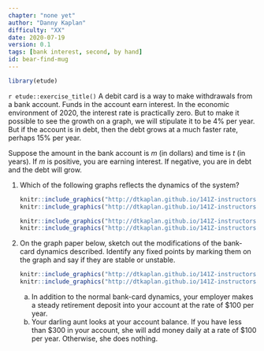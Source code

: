 ```yaml
---
chapter: "none yet"
author: "Danny Kaplan"
difficulty: "XX"
date: 2020-07-19 
version: 0.1
tags: [bank interest, second, by hand]
id: bear-find-mug
---
```


```r
library(etude)
```

`r etude::exercise_title()`  A debit card is a way to make withdrawals from a bank account.  Funds in the account earn interest. In the economic environment of 2020, the interest rate is practically zero. But to make it possible to see the growth on a graph, we will stipulate it to be 4% per year. But if the account is in debt, then the debt grows at a much faster rate, perhaps 15% per year.  

Suppose the amount in the bank account is $m$ (in dollars) and time is $t$ (in years).  If $m$ is positive, you are earning interest.  If negative, you are in debt and the debt will grow.

1. Which of the following graphs reflects the dynamics of the system?

    ```r
knitr::include_graphics("http://dtkaplan.github.io/141Z-instructors-site/images/bank-bank1.png")
knitr::include_graphics("http://dtkaplan.github.io/141Z-instructors-site//images/bank-bank2.png")
```

    ```r
knitr::include_graphics("http://dtkaplan.github.io/141Z-instructors-site//images/bank-bank3.png")
knitr::include_graphics("http://dtkaplan.github.io/141Z-instructors-site//images/bank-bank4.png")
```

2. On the graph paper below, sketch out the modifications of the   bank-card dynamics described. Identify any fixed points by marking them on the graph and say if they are stable or unstable.
  
    ```r
knitr::include_graphics("http://dtkaplan.github.io/141Z-instructors-site//images/bank-paper.png")
knitr::include_graphics("http://dtkaplan.github.io/141Z-instructors-site//images/bank-paper.png")
```

    a. In addition to the normal bank-card dynamics, your employer makes a steady retirement deposit into your account at the rate of $100 per year.      
    b. Your darling aunt looks at your account balance.  If you have less than $300 in your account, she will add money daily at a rate of $100 per year.  Otherwise, she does nothing.
    

